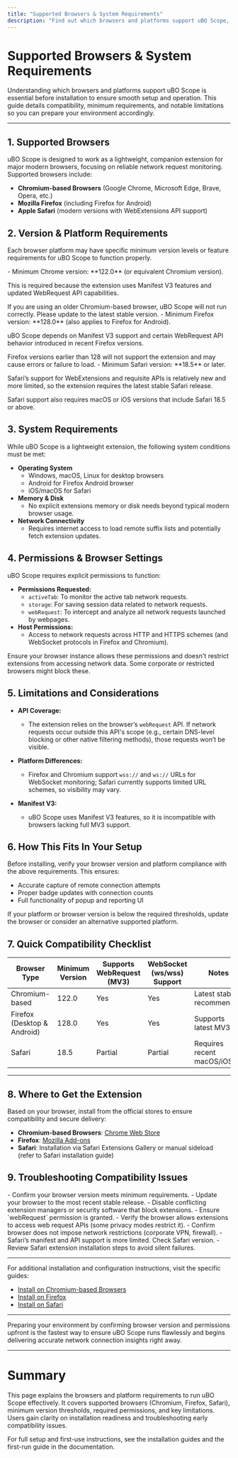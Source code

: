 ```yaml
---
title: "Supported Browsers & System Requirements"
description: "Find out which browsers and platforms support uBO Scope, along with any prerequisites or limitations to be aware of before you begin the installation process."
---
```


# Supported Browsers & System Requirements

Understanding which browsers and platforms support uBO Scope is essential before installation to ensure smooth setup and operation. This guide details compatibility, minimum requirements, and notable limitations so you can prepare your environment accordingly.

---

## 1. Supported Browsers

uBO Scope is designed to work as a lightweight, companion extension for major modern browsers, focusing on reliable network request monitoring. Supported browsers include:

- **Chromium-based Browsers** (Google Chrome, Microsoft Edge, Brave, Opera, etc.)
- **Mozilla Firefox** (including Firefox for Android)
- **Apple Safari** (modern versions with WebExtensions API support)


## 2. Version & Platform Requirements

Each browser platform may have specific minimum version levels or feature requirements for uBO Scope to function properly.

<AccordionGroup title="Minimum Version Requirements by Browser">
<Accordion title="Chromium-based Browsers">
- Minimum Chrome version: **122.0** (or equivalent Chromium version).

  This is required because the extension uses Manifest V3 features and updated WebRequest API capabilities.

  <Tip>
  If you are using an older Chromium-based browser, uBO Scope will not run correctly. Please update to the latest stable version.
  </Tip>
</Accordion>
<Accordion title="Mozilla Firefox">
- Minimum Firefox version: **128.0** (also applies to Firefox for Android).

  uBO Scope depends on Manifest V3 support and certain WebRequest API behavior introduced in recent Firefox versions.

  <Warning>
  Firefox versions earlier than 128 will not support the extension and may cause errors or failure to load.
  </Warning>
</Accordion>
<Accordion title="Apple Safari">
- Minimum Safari version: **18.5** or later.

  Safari’s support for WebExtensions and requisite APIs is relatively new and more limited, so the extension requires the latest stable Safari release.

  <Info>
  Safari support also requires macOS or iOS versions that include Safari 18.5 or above.
  </Info>
</Accordion>
</AccordionGroup>

## 3. System Requirements

While uBO Scope is a lightweight extension, the following system conditions must be met:

- **Operating System**
  - Windows, macOS, Linux for desktop browsers
  - Android for Firefox Android browser
  - iOS/macOS for Safari
- **Memory & Disk**
  - No explicit extensions memory or disk needs beyond typical modern browser usage.
- **Network Connectivity**
  - Requires internet access to load remote suffix lists and potentially fetch extension updates.

## 4. Permissions & Browser Settings

uBO Scope requires explicit permissions to function:

- **Permissions Requested:**
  - `activeTab`: To monitor the active tab network requests.
  - `storage`: For saving session data related to network requests.
  - `webRequest`: To intercept and analyze all network requests launched by webpages.
- **Host Permissions:**
  - Access to network requests across HTTP and HTTPS schemes (and WebSocket protocols in Firefox and Chromium).

<Note>
Ensure your browser instance allows these permissions and doesn't restrict extensions from accessing network data. Some corporate or restricted browsers might block these.
</Note>

## 5. Limitations and Considerations

- **API Coverage:**
  - The extension relies on the browser’s `webRequest` API. If network requests occur outside this API's scope (e.g., certain DNS-level blocking or other native filtering methods), those requests won’t be visible.

- **Platform Differences:**
  - Firefox and Chromium support `wss://` and `ws://` URLs for WebSocket monitoring; Safari currently supports limited URL schemes, so visibility may vary.

- **Manifest V3:**
  - uBO Scope uses Manifest V3 features, so it is incompatible with browsers lacking full MV3 support.

## 6. How This Fits In Your Setup

Before installing, verify your browser version and platform compliance with the above requirements. This ensures:

- Accurate capture of remote connection attempts
- Proper badge updates with connection counts
- Full functionality of popup and reporting UI

If your platform or browser version is below the required thresholds, update the browser or consider an alternative supported platform.

## 7. Quick Compatibility Checklist

| Browser Type          | Minimum Version | Supports WebRequest (MV3) | WebSocket (ws/wss) Support | Notes                          |
|----------------------|-----------------|--------------------------|----------------------------|--------------------------------|
| Chromium-based         | 122.0           | Yes                      | Yes                        | Latest stable recommended       |
| Firefox (Desktop & Android) | 128.0           | Yes                      | Yes                        | Supports latest MV3             |
| Safari                | 18.5            | Partial                  | Partial                    | Requires recent macOS/iOS       |

---

## 8. Where to Get the Extension

Based on your browser, install from the official stores to ensure compatibility and secure delivery:

- **Chromium-based Browsers**: [Chrome Web Store](https://chromewebstore.google.com/detail/ubo-scope/bbdpgcaljkaaigfcomhidmneffjjjfgp)
- **Firefox**: [Mozilla Add-ons](https://addons.mozilla.org/firefox/addon/ubo-scope/)
- **Safari**: Installation via Safari Extensions Gallery or manual sideload (refer to Safari installation guide)


## 9. Troubleshooting Compatibility Issues

<AccordionGroup title="Common Compatibility Issues">
<Accordion title="Extension Fails to Install or Load">
- Confirm your browser version meets minimum requirements.
- Update your browser to the most recent stable release.
- Disable conflicting extension managers or security software that block extensions.
</Accordion>
<Accordion title="Unexpected Behavior or No Badge Count Updates">
- Ensure `webRequest` permission is granted.
- Verify the browser allows extensions to access web request APIs (some privacy modes restrict it).
- Confirm browser does not impose network restrictions (corporate VPN, firewall).
</Accordion>
<Accordion title="Safari Specific Limitations">
- Safari’s manifest and API support is more limited. Check Safari version.
- Review Safari extension installation steps to avoid silent failures.
</Accordion>
</AccordionGroup>

---

For additional installation and configuration instructions, visit the specific guides:

- [Install on Chromium-based Browsers](/getting-started/installation-setup/install-on-chrome)
- [Install on Firefox](/getting-started/installation-setup/install-on-firefox)
- [Install on Safari](/getting-started/installation-setup/install-on-safari)


---

<Tip>
Preparing your environment by confirming browser version and permissions upfront is the fastest way to ensure uBO Scope runs flawlessly and begins delivering accurate network connection insights right away.
</Tip>

---

# Summary

This page explains the browsers and platform requirements to run uBO Scope effectively. It covers supported browsers (Chromium, Firefox, Safari), minimum version thresholds, required permissions, and key limitations. Users gain clarity on installation readiness and troubleshooting early compatibility issues.

For full setup and first-use instructions, see the installation guides and the first-run guide in the documentation.